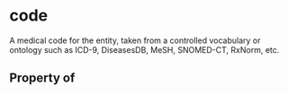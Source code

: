   

# code

A medical code for the entity, taken from a controlled vocabulary or ontology such as ICD-9, DiseasesDB, MeSH, SNOMED-CT, RxNorm, etc.

## Property of



